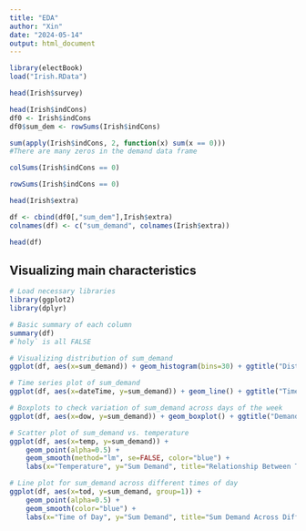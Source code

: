 ```yaml
---
title: "EDA"
author: "Xin"
date: "2024-05-14"
output: html_document
---
```

```r
library(electBook)
load("Irish.RData")
```

```r
head(Irish$survey)
```

```r
head(Irish$indCons)
df0 <- Irish$indCons
df0$sum_dem <- rowSums(Irish$indCons)
```

```r
sum(apply(Irish$indCons, 2, function(x) sum(x == 0)))
#There are many zeros in the demand data frame
```

```r
colSums(Irish$indCons == 0)
```

```r
rowSums(Irish$indCons == 0)
```

```r
head(Irish$extra)
```

```r
df <- cbind(df0[,"sum_dem"],Irish$extra)
colnames(df) <- c("sum_demand", colnames(Irish$extra))
```

```r
head(df)
```

## Visualizing main characteristics

```r
# Load necessary libraries
library(ggplot2)
library(dplyr)

# Basic summary of each column
summary(df)
#`holy` is all FALSE

# Visualizing distribution of sum_demand
ggplot(df, aes(x=sum_demand)) + geom_histogram(bins=30) + ggtitle("Distribution of Sum Demand")

# Time series plot of sum_demand
ggplot(df, aes(x=dateTime, y=sum_demand)) + geom_line() + ggtitle("Time Series of Sum Demand")

# Boxplots to check variation of sum_demand across days of the week
ggplot(df, aes(x=dow, y=sum_demand)) + geom_boxplot() + ggtitle("Demand Variation by Day of Week")

```

```r
# Scatter plot of sum_demand vs. temperature
ggplot(df, aes(x=temp, y=sum_demand)) +
    geom_point(alpha=0.5) +
    geom_smooth(method="lm", se=FALSE, color="blue") +
    labs(x="Temperature", y="Sum Demand", title="Relationship Between Temperature and Sum Demand")
```
```r
# Line plot for sum_demand across different times of day
ggplot(df, aes(x=tod, y=sum_demand, group=1)) +
    geom_point(alpha=0.5) +
    geom_smooth(color="blue") +
    labs(x="Time of Day", y="Sum Demand", title="Sum Demand Across Different Times of Day")

```



